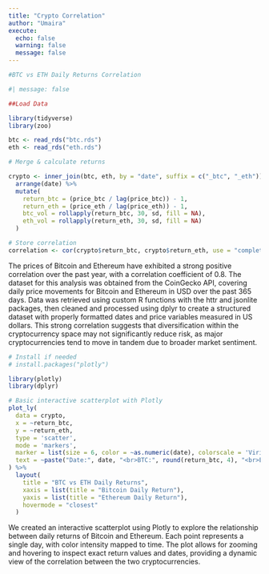 ```yaml
---
title: "Crypto Correlation"
author: "Umaira"
execute: 
  echo: false
  warning: false
  message: false
---
```


```r
#BTC vs ETH Daily Returns Correlation

#| message: false

##Load Data

library(tidyverse)
library(zoo)

btc <- read_rds("btc.rds")
eth <- read_rds("eth.rds")

# Merge & calculate returns

crypto <- inner_join(btc, eth, by = "date", suffix = c("_btc", "_eth")) %>%
  arrange(date) %>%
  mutate(
    return_btc = (price_btc / lag(price_btc)) - 1,
    return_eth = (price_eth / lag(price_eth)) - 1,
    btc_vol = rollapply(return_btc, 30, sd, fill = NA),
    eth_vol = rollapply(return_eth, 30, sd, fill = NA)
  )

# Store correlation
correlation <- cor(crypto$return_btc, crypto$return_eth, use = "complete.obs")

```

The prices of Bitcoin and Ethereum have exhibited a strong positive correlation over the past year, with a correlation coefficient of 0.8. The dataset for this analysis was obtained from the CoinGecko API, covering daily price movements for Bitcoin and Ethereum in USD over the past 365 days. Data was retrieved using custom R functions with the httr and jsonlite packages, then cleaned and processed using dplyr to create a structured dataset with properly formatted dates and price variables measured in US dollars. This strong correlation suggests that diversification within the cryptocurrency space may not significantly reduce risk, as major cryptocurrencies tend to move in tandem due to broader market sentiment.

```r
# Install if needed
# install.packages("plotly")

library(plotly)
library(dplyr)

# Basic interactive scatterplot with Plotly
plot_ly(
  data = crypto,
  x = ~return_btc,
  y = ~return_eth,
  type = 'scatter',
  mode = 'markers',
  marker = list(size = 6, color = ~as.numeric(date), colorscale = 'Viridis', showscale = TRUE),
  text = ~paste("Date:", date, "<br>BTC:", round(return_btc, 4), "<br>ETH:", round(return_eth, 4))
) %>%
  layout(
    title = "BTC vs ETH Daily Returns",
    xaxis = list(title = "Bitcoin Daily Return"),
    yaxis = list(title = "Ethereum Daily Return"),
    hovermode = "closest"
  )


```

We created an interactive scatterplot using Plotly to explore the relationship between daily returns of Bitcoin and Ethereum. Each point represents a single day, with color intensity mapped to time. The plot allows for zooming and hovering to inspect exact return values and dates, providing a dynamic view of the correlation between the two cryptocurrencies.

